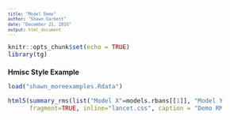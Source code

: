 ```yaml
---
title: "Model Demo"
author: "Shawn Garbett"
date: "December 21, 2016"
output: html_document
---
```

<style type="text/css">

body, td {
   font-size: 12px;
}
code.r{
  font-size: 12px;
}
pre {
  font-size: 10px
}
</style>
```r
knitr::opts_chunk$set(echo = TRUE)
library(tg)
```

### Hmisc Style Example
```r
load("shawn_moreexamples.Rdata")

html5(summary_rms(list("Model X"=models.rbans[[1]], "Model Y"=models.rbans[[2]]), data.cog.3),
      fragment=TRUE, inline="lancet.css", caption = "Demo RMS Model", id="rms1")
```
